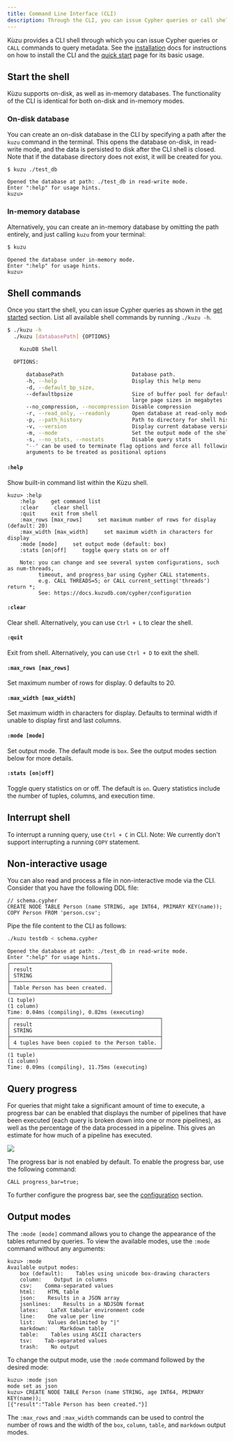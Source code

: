 ```yaml
---
title: Command Line Interface (CLI)
description: Through the CLI, you can issue Cypher queries or call shell commands.
---
```


Kùzu provides a CLI shell through which you can issue Cypher queries or `CALL` commands to query
metadata. See the [installation](/installation) docs for instructions on how
to install the CLI and the [quick start](/get-started) page for its basic usage.

## Start the shell

Kùzu supports on-disk, as well as in-memory databases. The functionality of the CLI is identical for both on-disk and in-memory modes.

### On-disk database

You can create an on-disk database in the CLI by specifying a path after
the `kuzu` command in the terminal. This opens the database on-disk, in read-write mode, and the 
data is persisted to disk after the CLI shell is closed. Note that if the database
directory does not exist, it will be created for you.

```bash
$ kuzu ./test_db
```
```
Opened the database at path: ./test_db in read-write mode.
Enter ":help" for usage hints.
kuzu> 
```

### In-memory database

Alternatively, you can create an in-memory database by omitting the path entirely, and just calling `kuzu`
from your terminal:

```bash
$ kuzu
```
```
Opened the database under in-memory mode.
Enter ":help" for usage hints.
kuzu> 
```

## Shell commands

Once you start the shell, you can issue Cypher queries as shown in the [get started](/get-started)
section. List all available shell commands by running `./kuzu -h`.

```bash
$ ./kuzu -h
  ./kuzu [databasePath] {OPTIONS}

    KuzuDB Shell

  OPTIONS:

      databasePath                      Database path.
      -h, --help                        Display this help menu
      -d, --default_bp_size,
      --defaultbpsize                   Size of buffer pool for default and
                                        large page sizes in megabytes
      --no_compression, --nocompression Disable compression
      -r, --read_only, --readonly       Open database at read-only mode.
      -p, --path_history                Path to directory for shell history
      -v, --version                     Display current database version
      -m, --mode                        Set the output mode of the shell
      -s, --no_stats, --nostats         Disable query stats
      "--" can be used to terminate flag options and force all following
      arguments to be treated as positional options
```

#### `:help`
Show built-in command list within the Kùzu shell.

```
kuzu> :help
    :help     get command list
    :clear     clear shell
    :quit     exit from shell
    :max_rows [max_rows]     set maximum number of rows for display (default: 20)
    :max_width [max_width]     set maximum width in characters for display
    :mode [mode]     set output mode (default: box)
    :stats [on|off]     toggle query stats on or off

    Note: you can change and see several system configurations, such as num-threads, 
          timeout, and progress_bar using Cypher CALL statements.
          e.g. CALL THREADS=5; or CALL current_setting('threads') return *;
          See: https://docs.kuzudb.com/cypher/configuration
```

#### `:clear`
Clear shell. Alternatively, you can use `Ctrl + L` to clear the shell.

#### `:quit`
Exit from shell. Alternatively, you can use `Ctrl + D` to exit the shell.

#### `:max_rows [max_rows]`
Set maximum number of rows for display. 0 defaults to 20.

#### `:max_width [max_width]`
Set maximum width in characters for display. Defaults to terminal width if unable to display first and last columns. 

#### `:mode [mode]`
Set output mode. The default mode is `box`. See the output modes section below for more details.

#### `:stats [on|off]`
Toggle query statistics on or off. The default is `on`. Query statistics include the number of tuples, columns, and execution time.

## Interrupt shell

To interrupt a running query, use `Ctrl + C` in CLI. Note: We currently don't support interrupting a running `COPY` statement.

## Non-interactive usage

You can also read and process a file in non-interactive mode via the CLI.
Consider that you have the following DDL file:

```cypher
// schema.cypher
CREATE NODE TABLE Person (name STRING, age INT64, PRIMARY KEY(name));
COPY Person FROM 'person.csv';
```

Pipe the file content to the CLI as follows:

```bash
./kuzu testdb < schema.cypher
```
```
Opened the database at path: ./test_db in read-write mode.
Enter ":help" for usage hints.
┌────────────────────────────────┐
│ result                         │
│ STRING                         │
├────────────────────────────────┤
│ Table Person has been created. │
└────────────────────────────────┘
(1 tuple)
(1 column)
Time: 0.04ms (compiling), 0.82ms (executing)
┌────────────────────────────────────────────────┐
│ result                                         │
│ STRING                                         │
├────────────────────────────────────────────────┤
│ 4 tuples have been copied to the Person table. │
└────────────────────────────────────────────────┘
(1 tuple)
(1 column)
Time: 0.09ms (compiling), 11.75ms (executing)
```

## Query progress

For queries that might take a significant amount of time to execute, a progress bar can be enabled that displays
the number of pipelines that have been executed (each query is broken down into one or more pipelines), 
as well as the percentage of the data processed in a pipeline. This gives an estimate for how much of a pipeline
has executed.

![](/img/progress-bar.gif)

The progress bar is not enabled by default. To enable the progress bar, use the following command:

```cypher
CALL progress_bar=true;
```

To further configure the progress bar, see the [configuration](/cypher/configuration) section.

## Output modes
The `:mode [mode]` command allows you to change the appearance of the tables returned by queries.
To view the available modes, use the `:mode` command without any arguments:

```
kuzu> :mode
Available output modes:
    box (default):    Tables using unicode box-drawing characters
    column:    Output in columns
    csv:    Comma-separated values
    html:    HTML table
    json:    Results in a JSON array
    jsonlines:    Results in a NDJSON format
    latex:    LaTeX tabular environment code
    line:    One value per line
    list:    Values delimited by "|"
    markdown:    Markdown table
    table:    Tables using ASCII characters
    tsv:    Tab-separated values
    trash:    No output
```

To change the output mode, use the `:mode` command followed by the desired mode:

```cypher
kuzu> :mode json
mode set as json
kuzu> CREATE NODE TABLE Person (name STRING, age INT64, PRIMARY KEY(name));
[{"result":"Table Person has been created."}]
```

The `:max_rows` and `:max_width` commands can be used to control the number of rows and the width
of the `box`, `column`, `table`, and `markdown` output modes.